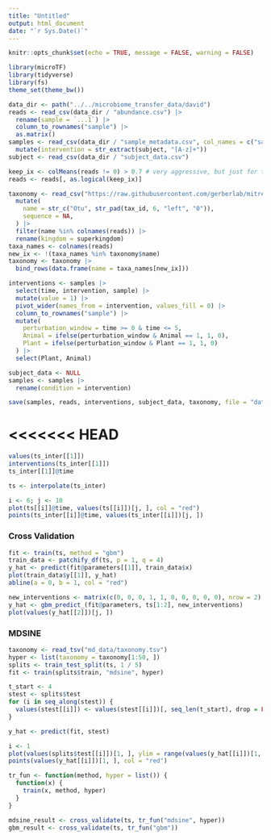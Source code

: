```yaml
---
title: "Untitled"
output: html_document
date: "`r Sys.Date()`"
---
```


```r
knitr::opts_chunk$set(echo = TRUE, message = FALSE, warning = FALSE)
```

```r
library(microTF)
library(tidyverse)
library(fs)
theme_set(theme_bw())
```

```r
data_dir <- path("../../microbiome_transfer_data/david")
reads <- read_csv(data_dir / "abundance.csv") |>
  rename(sample = `...1`) |>
  column_to_rownames("sample") |>
  as.matrix()
samples <- read_csv(data_dir / "sample_metadata.csv", col_names = c("sample", "subject", "time")) |>
  mutate(intervention = str_extract(subject, "[A-z]+"))
subject <- read_csv(data_dir / "subject_data.csv")

keep_ix <- colMeans(reads != 0) > 0.7 # very aggressive, but just for testing
reads <- reads[, as.logical(keep_ix)]
```

```r
taxonomy <- read_csv("https://raw.githubusercontent.com/gerberlab/mitre/master/mitre/example_data/david/taxaTable.csv") |>
  mutate(
    name = str_c("Otu", str_pad(tax_id, 6, "left", "0")),
    sequence = NA,
  ) |>
  filter(name %in% colnames(reads)) |>
  rename(kingdom = superkingdom)
taxa_names <- colnames(reads)
new_ix <- !(taxa_names %in% taxonomy$name)
taxonomy <- taxonomy |>
  bind_rows(data.frame(name = taxa_names[new_ix]))
```


```r
interventions <- samples |>
  select(time, intervention, sample) |>
  mutate(value = 1) |>
  pivot_wider(names_from = intervention, values_fill = 0) |>
  column_to_rownames("sample") |>
  mutate(
    perturbation_window = time >= 0 & time <= 5,
    Animal = ifelse(perturbation_window & Animal == 1, 1, 0),
    Plant = ifelse(perturbation_window & Plant == 1, 1, 0)
  ) |>
  select(Plant, Animal)

subject_data <- NULL
samples <- samples |>
  rename(condition = intervention)

save(samples, reads, interventions, subject_data, taxonomy, file = "data/diet_study.rda")
```
<<<<<<< HEAD
=======

```r
values(ts_inter[[1]])
interventions(ts_inter[[1]])
ts_inter[[1]]@time
```

```r
ts <- interpolate(ts_inter)

i <- 6; j <- 10
plot(ts[[i]]@time, values(ts[[i]])[j, ], col = "red")
points(ts_inter[[i]]@time, values(ts_inter[[i]])[j, ])
```

### Cross Validation

```r
fit <- train(ts, method = "gbm")
train_data <- patchify_df(ts, p = 1, q = 4)
y_hat <- predict(fit@parameters[[1]], train_data$x)
plot(train_data$y[[1]], y_hat)
abline(a = 0, b = 1, col = "red")
```

```r
new_interventions <- matrix(c(0, 0, 0, 1, 1, 0, 0, 0, 0, 0), nrow = 2)
y_hat <- gbm_predict_(fit@parameters, ts[1:2], new_interventions)
plot(values(y_hat[[2]])[j, ])
```

### MDSINE

```r
taxonomy <- read_tsv("md_data/taxonomy.tsv")
hyper <- list(taxonomy = taxonomy[1:50, ])
splits <- train_test_split(ts, 1 / 5)
fit <- train(splits$train, "mdsine", hyper)
```

```r
t_start <- 4
stest <- splits$test
for (i in seq_along(stest)) {
  values(stest[[i]]) <- values(stest[[i]])[, seq_len(t_start), drop = FALSE]
}

y_hat <- predict(fit, stest)
```

```r
i <- 1
plot(values(splits$test[[i]])[1, ], ylim = range(values(y_hat[[i]])[1, ]))
points(values(y_hat[[i]])[1, ], col = "red")
```


```r
tr_fun <- function(method, hyper = list()) {
  function(x) {
    train(x, method, hyper)
  }
}

mdsine_result <- cross_validate(ts, tr_fun("mdsine", hyper))
gbm_result <- cross_validate(ts, tr_fun("gbm"))

```
